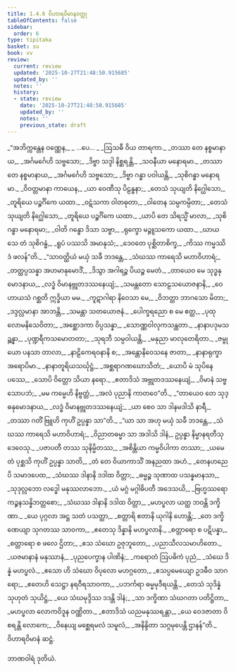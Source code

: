 ```yaml
---
title: 1.4.6 ဝိဟာရဝိမာနဝတ္ထု
tableOfContents: false
sidebar:
  order: 6
type: tipitaka
basket: su
book: vv
review:
  current: review
  updated: '2025-10-27T21:48:50.915685'
  updated_by: ''
  notes: ''
  history:
  - state: review
    date: '2025-10-27T21:48:50.915685'
    updated_by: ''
    notes: ''
    previous_state: draft
---
```



<ReviewStatus review={frontmatter.review} showDetails={true} />

<HypothesisAnnotation frontmatter={frontmatter} />

<DynamicBreadcrumb />

<Division number="729" book="vv" e="ch" v="19" p="60">

<Paragraph number="577" type="verses" book="vv">
_“အဘိက္ကန္တေန ဝဏ္ဏေန,_  
_ …ပေ… _  
_ဩသဓီ ဝိယ တာရကာ._  

</Paragraph>

</Division>
<Division number="730" book="vv" e="ch" v="19" p="60">

<Paragraph number="578" type="verses" book="vv">
_တဿာ တေ နစ္စမာနာယ,_  
_အင်္ဂမင်္ဂေဟိ သဗ္ဗသော;_  
_ဒိဗ္ဗာ သဒ္ဒါ နိစ္ဆရန္တိ,_  
_သဝနီယာ မနောရမာ._  

</Paragraph>

</Division>
<Division number="731" book="vv" e="ch" v="19" p="60">

<Paragraph number="579" type="verses" book="vv">
_တဿာ တေ နစ္စမာနာယ,_  
_အင်္ဂမင်္ဂေဟိ သဗ္ဗသော;_  
_ဒိဗ္ဗာ ဂန္ဓာ ပဝါယန္တိ,_  
_သုစိဂန္ဓာ မနောရမာ._  

</Paragraph>

</Division>
<Division number="732" book="vv" e="ch" v="19" p="60">

<Paragraph number="580" type="verses" book="vv">
_ဝိဝတ္တမာနာ ကာယေန,_  
_ယာ ဝေဏီသု ပိဠန္ဓနာ;_  
_တေသံ သုယျတိ နိဂ္ဃေါသော,_  
_တူရိယေ ပဉ္စင်္ဂိကေ ယထာ._  

</Paragraph>

</Division>
<Division number="733" book="vv" e="ch" v="19" p="60">

<Paragraph number="581" type="verses" book="vv">
_ဝဋံသကာ ဝါတဓုတာ,_  
_ဝါတေန သမ္ပကမ္ပိတာ;_  
_တေသံ သုယျတိ နိဂ္ဃေါသော,_  
_တူရိယေ ပဉ္စင်္ဂိကေ ယထာ._  

</Paragraph>

</Division>
<Division number="734" book="vv" e="ch" v="19" p="60">

<Paragraph number="582" type="verses" book="vv">
_ယာပိ တေ သိရသ္မိံ မာလာ,_  
_သုစိဂန္ဓာ မနောရမာ;_  
_ဝါတိ ဂန္ဓော ဒိသာ သဗ္ဗာ,_  
_ရုက္ခော မဉ္ဇူသကော ယထာ._  

</Paragraph>

</Division>
<Division number="735" book="vv" e="ch" v="19" p="60">

<Paragraph number="583" type="verses" book="vv">
_ဃာယသေ တံ သုစိဂန္ဓံ,_  
_ရူပံ ပဿသိ အမာနုသံ;_  
_ဒေဝတေ ပုစ္ဆိတာစိက္ခ,_  
_ကိဿ ကမ္မဿိဒံ ဖလန်”တိ._  

</Paragraph>

</Division>
<Division number="736" book="vv" e="ch" v="19" p="61">

<Paragraph number="584" type="verses" book="vv">
_“သာဝတ္ထိယံ မယှံ သခီ ဘဒန္တေ,_  
_သံဃဿ ကာရေသိ မဟာဝိဟာရံ;_  
_တတ္ထပ္ပသန္နာ အဟမာနုမောဒိံ,_  
_ဒိသွာ အဂါရဉ္စ ပိယဉ္စ မေတံ._  

</Paragraph>

</Division>
<Division number="737" book="vv" e="ch" v="19" p="61">

<Paragraph number="585" type="verses" book="vv">
_တာယေဝ မေ သုဒ္ဓနုမောဒနာယ,_  
_လဒ္ဓံ ဝိမာနဗ္ဘုတဒဿနေယျံ;_  
_သမန္တတော သောဠသယောဇနာနိ,_  
_ဝေဟာယသံ ဂစ္ဆတိ ဣဒ္ဓိယာ မမ._  

</Paragraph>

</Division>
<Division number="738" book="vv" e="ch" v="19" p="61">

<Paragraph number="586" type="verses" book="vv">
_ကူဋာဂါရာ နိဝေသာ မေ,_  
_ဝိဘတ္တာ ဘာဂသော မိတာ;_  
_ဒဒ္ဒလ္လမာနာ အာဘန္တိ,_  
_သမန္တာ သတယောဇနံ._  

</Paragraph>

</Division>
<Division number="739" book="vv" e="ch" v="19" p="61">

<Paragraph number="587" type="verses" book="vv">
_ပေါက္ခရညော စ မေ ဧတ္ထ,_  
_ပုထုလောမနိသေဝိတာ;_  
_အစ္ဆောဒကာ ဝိပ္ပသန္နာ,_  
_သောဏ္ဏဝါလုကသန္ထတာ._  

</Paragraph>

</Division>
<Division number="740" book="vv" e="ch" v="19" p="61">

<Paragraph number="588" type="verses" book="vv">
_နာနာပဒုမသဉ္ဆန္နာ,_  
_ပုဏ္ဍရီကသမောတတာ;_  
_သုရဘီ သမ္ပဝါယန္တိ,_  
_မနုညာ မာလုတေရိတာ._  

</Paragraph>

</Division>
<Division number="741" book="vv" e="ch" v="19" p="61">

<Paragraph number="589" type="verses" book="vv">
_ဇမ္ဗုယော ပနသာ တာလာ,_  
_နာဠိကေရဝနာနိ စ;_  
_အန္တောနိဝေသနေ ဇာတာ,_  
_နာနာရုက္ခာ အရောပိမာ._  

</Paragraph>

</Division>
<Division number="742" book="vv" e="ch" v="19" p="61">

<Paragraph number="590" type="verses" book="vv">
_နာနာတူရိယသင်္ဃုဋ္ဌံ,_  
_အစ္ဆရာဂဏဃောသိတံ;_  
_ယောပိ မံ သုပိနေ ပဿေ,_  
_သောပိ ဝိတ္တော သိယာ နရော._  

</Paragraph>

</Division>
<Division number="743" book="vv" e="ch" v="19" p="61">

<Paragraph number="591" type="verses" book="vv">
_ဧတာဒိသံ အဗ္ဘုတဒဿနေယျံ,_  
_ဝိမာနံ သဗ္ဗသောပဘံ;_  
_မမ ကမ္မေဟိ နိဗ္ဗတ္တံ,_  
_အလံ ပုညာနိ ကာတဝေ”တိ._  

</Paragraph>

</Division>
<Division number="744" book="vv" e="ch" v="19" p="61">

<Paragraph number="592" type="verses" book="vv">
_“တာယေဝ တေ သုဒ္ဓနုမောဒနာယ,_  
_လဒ္ဓံ ဝိမာနဗ္ဘုတဒဿနေယျံ;_  
_ယာ စေဝ သာ ဒါနမဒါသိ နာရီ,_  
_တဿာ ဂတိံ ဗြူဟိ ကုဟိံ ဥပ္ပန္နာ သာ”တိ._  

</Paragraph>

</Division>
<Division number="745" book="vv" e="ch" v="19" p="61">

<Paragraph number="593" type="verses" book="vv">
_“ယာ သာ အဟု မယှံ သခီ ဘဒန္တေ,_  
_သံဃဿ ကာရေသိ မဟာဝိဟာရံ;_  
_ဝိညာတဓမ္မာ သာ အဒါသိ ဒါနံ,_  
ဥပ္ပန္နာ နိမ္မာနရတီသု ဒေဝေသု._  

</Paragraph>

</Division>
<Division number="746" book="vv" e="ch" v="19" p="62">

<Paragraph number="594" type="verses" book="vv">
_ပဇာပတီ တဿ သုနိမ္မိတဿ,_  
_အစိန္တိယာ ကမ္မဝိပါကာ တဿာ;_  
_ယမေတံ ပုစ္ဆသိ ကုဟိံ ဥပ္ပန္နာ သာတိ,_  
_တံ တေ ဝိယာကာသိံ အနညထာ အဟံ._  

</Paragraph>

</Division>
<Division number="747" book="vv" e="ch" v="19" p="62">

<Paragraph number="595" type="verses" book="vv">
_တေနဟညေပိ သမာဒပေထ,_  
_သံဃဿ ဒါနာနိ ဒဒါထ ဝိတ္တာ;_  
_ဓမ္မဉ္စ သုဏာထ ပသန္နမာနသာ,_  
_သုဒုလ္လဘော လဒ္ဓေါ မနုဿလာဘော._  

</Paragraph>

</Division>
<Division number="748" book="vv" e="ch" v="19" p="62">

<Paragraph number="596" type="verses" book="vv">
_ယံ မဂ္ဂံ မဂ္ဂါဓိပတီ အဒေသယိ,_  
_ဗြဟ္မဿရော ကဉ္စနသန္နိဘတ္တစော;_  
_သံဃဿ ဒါနာနိ ဒဒါထ ဝိတ္တာ,_  
_မဟပ္ဖလာ ယတ္ထ ဘဝန္တိ ဒက္ခိဏာ._  

</Paragraph>

</Division>
<Division number="749" book="vv" e="ch" v="19" p="62">

<Paragraph number="597" type="verses" book="vv">
_ယေ ပုဂ္ဂလာ အဋ္ဌ သတံ ပသတ္ထာ,_  
_စတ္တာရိ ဧတာနိ ယုဂါနိ ဟောန္တိ;_  
_တေ ဒက္ခိဏေယျာ သုဂတဿ သာဝကာ,_  
_ဧတေသု ဒိန္နာနိ မဟပ္ဖလာနိ._  

</Paragraph>

</Division>
<Division number="750" book="vv" e="ch" v="19" p="62">

<Paragraph number="598" type="verses" book="vv">
_စတ္တာရော စ ပဋိပန္နာ,_  
_စတ္တာရော စ ဖလေ ဌိတာ;_  
_ဧသ သံဃော ဥဇုဘူတော,_  
_ပညာသီလသမာဟိတော._  

</Paragraph>

</Division>
<Division number="751" book="vv" e="ch" v="19" p="62">

<Paragraph number="599" type="verses" book="vv">
_ယဇမာနာနံ မနုဿာနံ,_  
_ပုညပေက္ခာန ပါဏိနံ;_  
_ကရောတံ ဩပဓိကံ ပုညံ,_  
_သံဃေ ဒိန္နံ မဟပ္ဖလံ._  

</Paragraph>

</Division>
<Division number="752" book="vv" e="ch" v="19" p="62">

<Paragraph number="600" type="verses" book="vv">
_ဧသော ဟိ သံဃော ဝိပုလော မဟဂ္ဂတော,_  
_ဧသပ္ပမေယျော ဥဒဓီဝ သာဂရော;_  
_ဧတေဟိ သေဋ္ဌာ နရဝီရသာဝကာ,_  
_ပဘင်္ကရာ ဓမ္မမုဒီရယန္တိ._  

</Paragraph>

</Division>
<Division number="753" book="vv" e="ch" v="19" p="62">

<Paragraph number="601" type="verses" book="vv">
_တေသံ သုဒိန္နံ သုဟုတံ သုယိဋ္ဌံ,_  
_ယေ သံဃမုဒ္ဒိဿ ဒဒန္တိ ဒါနံ;_  
_သာ ဒက္ခိဏာ သံဃဂတာ ပတိဋ္ဌိတာ,_  
_မဟပ္ဖလာ လောကဝိဒူန ဝဏ္ဏိတာ._  

</Paragraph>

</Division>
<Division number="754" book="vv" e="ch" v="19" p="63">

<Paragraph number="602" type="verses" book="vv">
_ဧတာဒိသံ ယညမနုဿရန္တာ,_  
_ယေ ဝေဒဇာတာ ဝိစရန္တိ လောကေ;_  
_ဝိနေယျ မစ္ဆေရမလံ သမူလံ,_  
_အနိန္ဒိတာ သဂ္ဂမုပေန္တိ ဌာနန်”တိ._  


</Paragraph>
</Division>

<Paragraph number="603" type="center" book="vv">
ဝိဟာရဝိမာနံ ဆဋ္ဌံ.

  
ဘာဏဝါရံ ဒုတိယံ.
</Paragraph>